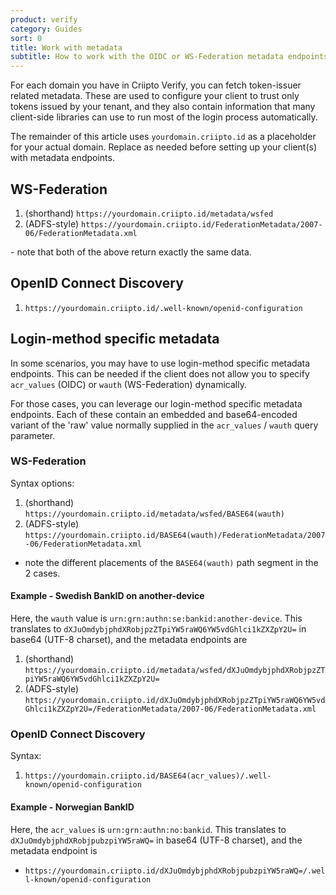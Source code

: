 ```yaml
---
product: verify
category: Guides
sort: 0
title: Work with metadata
subtitle: How to work with the OIDC or WS-Federation metadata endpoints
---
```



For each domain you have in Criipto Verify, you can fetch token-issuer related metadata. These are used to configure your client to trust only tokens issued by your tenant, and they also contain information that many client-side libraries can use to run most of the login process automatically.

The remainder of this article uses `yourdomain.criipto.id` as a placeholder for your actual domain. Replace as needed before setting up your client(s) with metadata endpoints.

## WS-Federation

1. (shorthand) `https://yourdomain.criipto.id/metadata/wsfed`
2. (ADFS-style) `https://yourdomain.criipto.id/FederationMetadata/2007-06/FederationMetadata.xml`

 \- note that both of the above return exactly the same data.

## OpenID Connect Discovery

1. `https://yourdomain.criipto.id/.well-known/openid-configuration`

## Login-method specific metadata
In some scenarios, you may have to use login-method specific metadata endpoints. This can be needed if the client does not allow you to specify `acr_values` (OIDC) or `wauth` (WS-Federation) dynamically.

For those cases, you can leverage our login-method specific metadata endpoints. Each of these contain an embedded and base64-encoded variant of the 'raw' value normally supplied in the `acr_values` / `wauth` query parameter. 

### WS-Federation
Syntax options:
1. (shorthand) `https://yourdomain.criipto.id/metadata/wsfed/BASE64(wauth)`
2. (ADFS-style) `https://yourdomain.criipto.id/BASE64(wauth)/FederationMetadata/2007-06/FederationMetadata.xml`
- note the different placements of the `BASE64(wauth)` path segment in the 2 cases.

#### Example - Swedish BankID on another-device
Here, the `wauth` value is `urn:grn:authn:se:bankid:another-device`. This translates to `dXJuOmdybjphdXRobjpzZTpiYW5raWQ6YW5vdGhlci1kZXZpY2U=` in base64 (UTF-8 charset), and the metadata endpoints are
1. (shorthand) `https://yourdomain.criipto.id/metadata/wsfed/dXJuOmdybjphdXRobjpzZTpiYW5raWQ6YW5vdGhlci1kZXZpY2U=`
2. (ADFS-style) `https://yourdomain.criipto.id/dXJuOmdybjphdXRobjpzZTpiYW5raWQ6YW5vdGhlci1kZXZpY2U=/FederationMetadata/2007-06/FederationMetadata.xml`

### OpenID Connect Discovery
Syntax:
1. `https://yourdomain.criipto.id/BASE64(acr_values)/.well-known/openid-configuration`

#### Example - Norwegian BankID
Here, the `acr_values` is `urn:grn:authn:no:bankid`. This translates to `dXJuOmdybjphdXRobjpubzpiYW5raWQ=` in base64 (UTF-8 charset), and the metadata endpoint is
- `https://yourdomain.criipto.id/dXJuOmdybjphdXRobjpubzpiYW5raWQ=/.well-known/openid-configuration`
